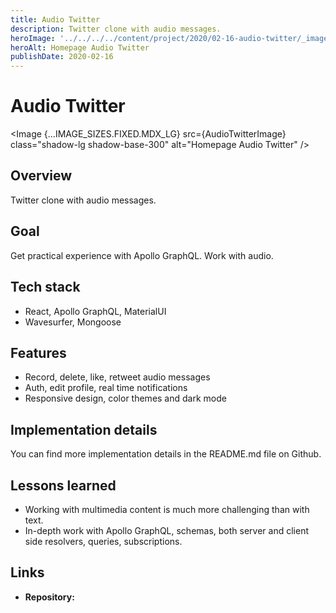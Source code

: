 ```yaml
---
title: Audio Twitter
description: Twitter clone with audio messages.
heroImage: '../../../../content/project/2020/02-16-audio-twitter/_images/audio-twitter.png'
heroAlt: Homepage Audio Twitter
publishDate: 2020-02-16
---
```



# Audio Twitter

<Image {...IMAGE_SIZES.FIXED.MDX_LG} src={AudioTwitterImage} class="shadow-lg shadow-base-300" alt="Homepage Audio Twitter" />

## Overview

Twitter clone with audio messages.

## Goal

Get practical experience with Apollo GraphQL. Work with audio.

## Tech stack

- React, Apollo GraphQL, MaterialUI
- Wavesurfer, Mongoose

## Features

- Record, delete, like, retweet audio messages
- Auth, edit profile, real time notifications
- Responsive design, color themes and dark mode

## Implementation details

You can find more implementation details in the <Link href="https://github.com/nemanjam/audio-twitter" variant="markdown" target="_blank" title="README.md">README.md</Link> file on Github.

## Lessons learned 

- Working with multimedia content is much more challenging than with text.
- In-depth work with Apollo GraphQL, schemas, both server and client side resolvers, queries, subscriptions.

## Links

- **Repository:** <Link href="https://github.com/nemanjam/audio-twitter" variant="markdown" target="_blank" title="Audio Twitter repository" />


